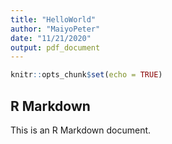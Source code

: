 ```yaml
---
title: "HelloWorld"
author: "MaiyoPeter"
date: "11/21/2020"
output: pdf_document
---
```


```r
knitr::opts_chunk$set(echo = TRUE)
```

## R Markdown

This is an R Markdown document. 

